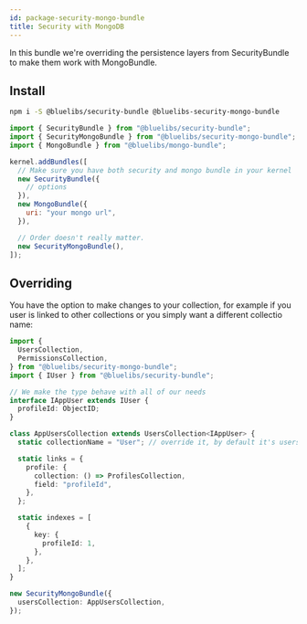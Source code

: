 ```yaml
---
id: package-security-mongo-bundle
title: Security with MongoDB
---
```



<PackageHeader version="1.0.0" packageName="security-mongo-bundle" containsTypeDefs />

In this bundle we're overriding the persistence layers from SecurityBundle to make them work with MongoBundle.

## Install

```bash
npm i -S @bluelibs/security-bundle @bluelibs-security-mongo-bundle
```

```js
import { SecurityBundle } from "@bluelibs/security-bundle";
import { SecurityMongoBundle } from "@bluelibs/security-mongo-bundle";
import { MongoBundle } from "@bluelibs/mongo-bundle";

kernel.addBundles([
  // Make sure you have both security and mongo bundle in your kernel
  new SecurityBundle({
    // options
  }),
  new MongoBundle({
    uri: "your mongo url",
  }),

  // Order doesn't really matter.
  new SecurityMongoBundle(),
]);
```

## Overriding

You have the option to make changes to your collection, for example if you user is linked to other collections or you simply want a different collectio name:

```typescript
import {
  UsersCollection,
  PermissionsCollection,
} from "@bluelibs/security-mongo-bundle";
import { IUser } from "@bluelibs/security-bundle";

// We make the type behave with all of our needs
interface IAppUser extends IUser {
  profileId: ObjectID;
}

class AppUsersCollection extends UsersCollection<IAppUser> {
  static collectionName = "User"; // override it, by default it's users

  static links = {
    profile: {
      collection: () => ProfilesCollection,
      field: "profileId",
    },
  };

  static indexes = [
    {
      key: {
        profileId: 1,
      },
    },
  ];
}
```

```typescript
new SecurityMongoBundle({
  usersCollection: AppUsersCollection,
});
```
